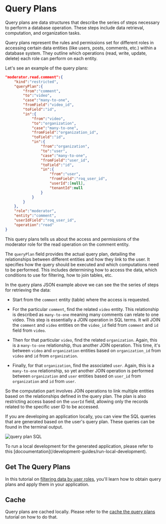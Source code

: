 
# Query Plans

Query plans are data structures that describe the series of steps necessary to perform a database operation. These steps include data retrieval, computation, and organization tasks.

Query plans represent the rules and permissions set for different roles in accessing certain data entities (like users, posts, comments, etc.) within a database system. They outline which operations (read, write, update, delete) each role can perform on each entity.

Let's see an example of the query plans:

```json
"moderator.read.comment":{
    "kind":"restricted",
    "queryPlan":{
        "from":"comment",
        "to":"video",
        "case":"many-to-one",
        "fromField":"video_id",
        "toField":"id",
        "in":{
            "from":"video",
            "to":"organization",
            "case":"many-to-one",
            "fromField":"organization_id",
            "toField":"id",
            "in":{
                "from":"organization",
                "to":"user",
                "case":"many-to-one",
                "fromField":"user_id",
                "toField":"id",
                "in":{
                    "from":"user",
                    "fromField":"roq_user_id",
                    "userId":[null],
                    "tenantId":null
                }
            }
        }
    },
    "role":"moderator",
    "entity":"comment",
    "userIdField":"roq_user_id",
    "operation":"read"
}
```

This query plans tells us about the access and permissions of the moderator role for the read operation on the comment entity. 

The `queryPlan` field provides the actual query plan, detailing the relationships between different entities and how they link to the user. It specifies how the query should be executed and which computations need to be performed. This includes determining how to access the data, which conditions to use for filtering, how to join tables, etc.

In the query plans JSON example above we can see the the series of steps for retrieving the data:

- Start from the `comment` entity (table) where the access is requested.

- For the particular `comment`, find the related `video` entity. This relationship is described as `many-to-one` meaning many comments can relate to one video. This step is essentially a JOIN operation in SQL terms. It will JOIN the `comment` and `video` entities on the `video_id` field from `comment` and `id` field from `video`.

- Then for that particular `video`, find the related `organization`. Again, this is a `many-to-one` relationship, thus another JOIN operation. This time, it's between `video` and `organization` entities based on `organization_id` from `video` and `id` from `organization`.

- Finally, for that `organization`, find the associated `user`. Again, this is a `many-to-one` relationship, so yet another JOIN operation is performed between `organization` and `user` entities based on `user_id` from `organization` and `id` from `user`.

So the computation part involves JOIN operations to link multiple entities based on the relationships defined in the query plan. The plan is also restricting access based on the `userId` field, allowing only the records related to the specific user ID to be accessed.

If you are developing an application locally, you can view the SQL queries that are generated based on the user's query plan. These queries can be found in the terminal output.

![query plan SQL](/sql-query-plans.png)


<Callout type="info">
To run a local development for the generated application, please refer to this [docoumentation](/development-guides/run-local-development).
</Callout>

## Get The Query Plans

In this tutorial on [filtering data by user roles](/access-management/tutorials/filtering-data-by-user-roles), you'll learn how to obtain query plans and apply them in your application.

## Cache 

Query plans are cached locally. Please refer to the [cache the query plans](/access-management/tutorials/cache-query-plans) tutorial on how to do that.